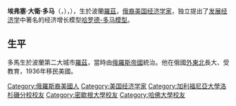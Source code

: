 '''埃弗塞·大衛·多马'''（{{lang-en|Evsey David Domar}}，{{lang-ru|Евсей Домашевицкий}}），{{bd|1914年|4月16日|1997年|4月1日|catIdx=Domar, Evsey}}），生於波蘭[[罗兹_(波兰)|羅茲]]，[[俄裔美國人|俄裔美国]][[经济学家|经济学家]]，独立提出了[[发展经济学|发展经济学]]中著名的经济增长模型[[哈罗德-多马模型|哈罗德-多马模型]]。
==生平==
多馬生於波蘭第二大城市[[罗兹_(波兰)|羅茲]]，當時由[[俄羅斯帝國|俄羅斯帝國]]統治。他在俄國[[外東北|外東北]]長大、受教育，1936年移民美國。
{{Keynesians}}

{{Authority control}}
{{DEFAULTSORT:Domar, Evsey}}

[[Category:俄羅斯裔美國人|Category:俄羅斯裔美國人]]
[[Category:美国经济学家|Category:美国经济学家]]
[[Category:加利福尼亞大學洛杉磯分校校友|Category:加利福尼亞大學洛杉磯分校校友]]
[[Category:密歇根大學校友|Category:密歇根大學校友]]
[[Category:哈佛大學校友|Category:哈佛大學校友]]